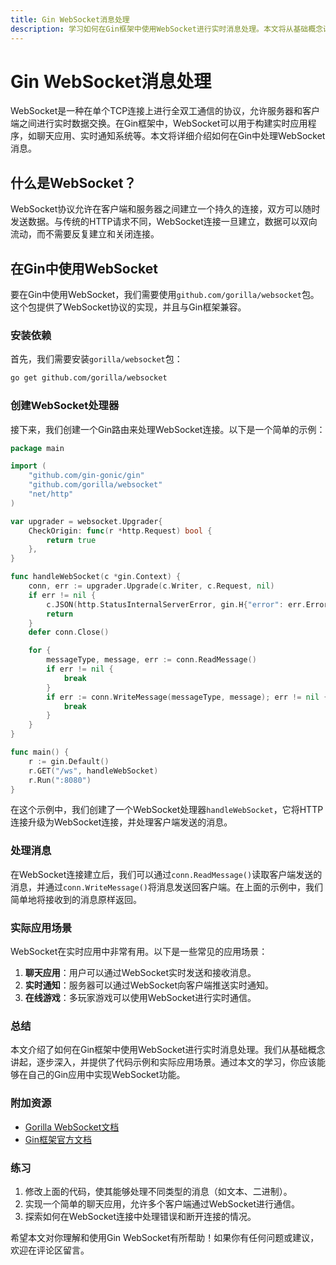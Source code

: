```yaml
---
title: Gin WebSocket消息处理
description: 学习如何在Gin框架中使用WebSocket进行实时消息处理。本文将从基础概念讲起，逐步深入，并提供代码示例和实际应用场景。
---
```


# Gin WebSocket消息处理

WebSocket是一种在单个TCP连接上进行全双工通信的协议，允许服务器和客户端之间进行实时数据交换。在Gin框架中，WebSocket可以用于构建实时应用程序，如聊天应用、实时通知系统等。本文将详细介绍如何在Gin中处理WebSocket消息。

## 什么是WebSocket？

WebSocket协议允许在客户端和服务器之间建立一个持久的连接，双方可以随时发送数据。与传统的HTTP请求不同，WebSocket连接一旦建立，数据可以双向流动，而不需要反复建立和关闭连接。

## 在Gin中使用WebSocket

要在Gin中使用WebSocket，我们需要使用`github.com/gorilla/websocket`包。这个包提供了WebSocket协议的实现，并且与Gin框架兼容。

### 安装依赖

首先，我们需要安装`gorilla/websocket`包：

```bash
go get github.com/gorilla/websocket
```

### 创建WebSocket处理器

接下来，我们创建一个Gin路由来处理WebSocket连接。以下是一个简单的示例：

```go
package main

import (
    "github.com/gin-gonic/gin"
    "github.com/gorilla/websocket"
    "net/http"
)

var upgrader = websocket.Upgrader{
    CheckOrigin: func(r *http.Request) bool {
        return true
    },
}

func handleWebSocket(c *gin.Context) {
    conn, err := upgrader.Upgrade(c.Writer, c.Request, nil)
    if err != nil {
        c.JSON(http.StatusInternalServerError, gin.H{"error": err.Error()})
        return
    }
    defer conn.Close()

    for {
        messageType, message, err := conn.ReadMessage()
        if err != nil {
            break
        }
        if err := conn.WriteMessage(messageType, message); err != nil {
            break
        }
    }
}

func main() {
    r := gin.Default()
    r.GET("/ws", handleWebSocket)
    r.Run(":8080")
}
```

在这个示例中，我们创建了一个WebSocket处理器`handleWebSocket`，它将HTTP连接升级为WebSocket连接，并处理客户端发送的消息。

### 处理消息

在WebSocket连接建立后，我们可以通过`conn.ReadMessage()`读取客户端发送的消息，并通过`conn.WriteMessage()`将消息发送回客户端。在上面的示例中，我们简单地将接收到的消息原样返回。

### 实际应用场景

WebSocket在实时应用中非常有用。以下是一些常见的应用场景：

1. **聊天应用**：用户可以通过WebSocket实时发送和接收消息。
2. **实时通知**：服务器可以通过WebSocket向客户端推送实时通知。
3. **在线游戏**：多玩家游戏可以使用WebSocket进行实时通信。

### 总结

本文介绍了如何在Gin框架中使用WebSocket进行实时消息处理。我们从基础概念讲起，逐步深入，并提供了代码示例和实际应用场景。通过本文的学习，你应该能够在自己的Gin应用中实现WebSocket功能。

### 附加资源

- [Gorilla WebSocket文档](https://pkg.go.dev/github.com/gorilla/websocket)
- [Gin框架官方文档](https://gin-gonic.com/docs/)

### 练习

1. 修改上面的代码，使其能够处理不同类型的消息（如文本、二进制）。
2. 实现一个简单的聊天应用，允许多个客户端通过WebSocket进行通信。
3. 探索如何在WebSocket连接中处理错误和断开连接的情况。

希望本文对你理解和使用Gin WebSocket有所帮助！如果你有任何问题或建议，欢迎在评论区留言。